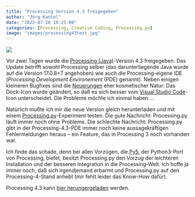 ```yaml
---
title: "Processing Version 4.3 freigegeben"
author: "Jörg Kantel"
date: "2023-07-28 19:25:00"
categories: [Processing, Creative Coding, Processing.py]
image: "images/processing43test.jpg"
---
```


[![](images/processing43test-b.jpg)](https://www.flickr.com/photos/schockwellenreiter/53076796102/)

Vor zwei Tagen wurde die [Processing (Java)](http://cognitiones.kantel-chaos-team.de/programmierung/creativecoding/processing/processing.html)-Version 4.3 freigegeben. Das Update betrifft sowohl Processing selber (das darunterliegende Java wurde auf die Version 17.0.8+7 angehoben) wie auch die Processing-eigene IDE (*Processing Development Environement* (PDE) genannt). Neben einigen kleineren Bugfixes sind die [Neuerungen](https://github.com/processing/processing4/releases) eher kosmetischer Natur: Das Dock-Icon wurde geändert, so daß es sich besser vom [Visual Studio Code](http://cognitiones.kantel-chaos-team.de/produktivitaet/visualstudiocode.html)-Icon unterscheidet. Die Probleme möchte ich einmal haben …

Natürlich mußte ich mir die neue Version gleich herunterladen und mit einem [Processing.py](http://cognitiones.kantel-chaos-team.de/programmierung/creativecoding/processing/processingpy.html)-Experiment testen. Die gute Nachricht: Processing.py läuft immer noch ohne Probleme. Die schlechte Nachricht: Processing.py gibt in der Processing-4.3-PDE immer noch keine aussagekräftigen Fehlermeldungen heraus -- ein Feature, das in Processing 3 noch vorhanden war.

Ich finde das schade, denn bei allen Vorzügen, die [Py5](http://cognitiones.kantel-chaos-team.de/programmierung/creativecoding/processing/py5.html), der Python3-Port von Processing, bietet, besitzt Processing.py den Vorzug der leichteren Installation und der besseren Integration in die Processing-Welt. Ich hoffe ja immer noch, daß sich irgendjemand erbarmt und Processing.py auf den Processing-4-Stand anhebt (mir fehlt leider das Know-How dafür).

Processing 4.3 kann [hier herungergeladen](https://processing.org/download) werden.